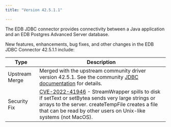 ```yaml
---
title: "Version 42.5.1.1"

---
```


The EDB JDBC connector provides connectivity between a Java application and an EDB Postgres Advanced Server database.

New features, enhancements, bug fixes, and other changes in the EDB JDBC Connector 42.5.1.1 include:

|      Type      |                                                                                                                                                                                                                                Description                                                                                                                                                                                                                                |
| -------------- | ------------------------------------------------------------------------------------------------------------------------------------------------------------------------------------------------------------------------------------------------------------------------------------------------------------------------------------------------------------------------------------------------------------------------------------------------------------------------- |
| Upstream Merge | Merged with the upstream community driver version 42.5.1. See the community [JDBC documentation](https://jdbc.postgresql.org/changelogs/2022-11-23-42.5.1-release/) for details.                                                                                                                                                                                                                                                                                    |
| Security Fix   | [CVE-2022-41946](https://github.com/pgjdbc/pgjdbc/security/advisories/GHSA-562r-vg33-8x8h) - StreamWrapper spills to disk if setText or setBytea sends very large strings or arrays to the server. createTempFile creates a file that can be read by other users on Unix-like systems (not MacOS). |


 







